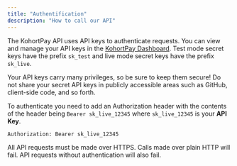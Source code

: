 ```yaml
---
title: "Authentification"
description: "How to call our API"
---
```


The KohortPay API uses API keys to authenticate requests.
You can view and manage your API keys in the [KohortPay Dashboard](https://dashboard.kohortpay.com).
Test mode secret keys have the prefix `sk_test` and live mode secret keys have the prefix `sk_live`.

<Warning>
  Your API keys carry many privileges, so be sure to keep them secure! Do not
  share your secret API keys in publicly accessible areas such as GitHub,
  client-side code, and so forth.
</Warning>

To authenticate you need to add an Authorization header with the contents of the header being `Bearer sk_live_12345` where `sk_live_12345` is your **API Key**.

```
Authorization: Bearer sk_live_12345
```

All API requests must be made over HTTPS. Calls made over plain HTTP will fail.
API requests without authentication will also fail.
